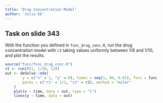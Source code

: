 ```yaml
---
title: 'Drug Concentration Model'
author: 'Julia Ek'
---
```


## Task on slide 343

With the function you defined in `func_drug_conc.R`, run the drug concentration
model with `r2` taking values uniformly between 1/8 and 1/10, and plot the results.

```r
source("func/func_drug_conc.R")
r2 <- runif(1, 1/10, 1/8)
out <- deSolve::ode(
        y = c("x" = 1, "y" = 0), times = seq(1, 40, 0.01), func = func_drug_conc,
        parms = c("r1" = 1/3, "r2" = r2), method = "euler"
    )
    plot(x ~ time, data = out, type = "l")
    lines(y ~ time, data = out)
```
